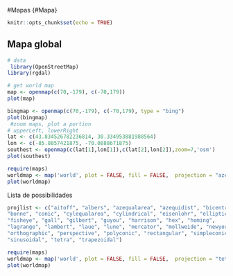 #Mapas {#Mapa}
```r
knitr::opts_chunk$set(echo = TRUE)
```

## Mapa global

```r
# data
 library(OpenStreetMap)
library(rgdal)

# get world map
map <- openmap(c(70,-179), c(-70,179))
plot(map)

bingmap <- openmap(c(70,-179), c(-70,179), type = "bing")
plot(bingmap)
 #zoom maps, plot a portion
# upperLeft, lowerRight
lat <- c(43.834526782236814, 30.334953881988564)
lon <- c(-85.8857421875, -70.0888671875)
southest <- openmap(c(lat[1],lon[1]),c(lat[2],lon[2]),zoom=7,'osm')
plot(southest) 

```


```r
require(maps)
worldmap <- map('world', plot = FALSE, fill = FALSE,  projection = "azequalarea")
plot(worldmap)
```
Lista de possibilidades

```r
projlist <- c("aitoff", "albers", "azequalarea", "azequidist", "bicentric",
"bonne", "conic", "cylequalarea", "cylindrical", "eisenlohr", "elliptic",
"fisheye", "gall", "gilbert", "guyou", "harrison", "hex", "homing",
"lagrange", "lambert", "laue", "lune", "mercator", "mollweide", "newyorker",
"orthographic", "perspective", "polyconic", "rectangular", "simpleconic",
"sinusoidal", "tetra", "trapezoidal")
```


```r
require(maps)
worldmap <- map('world', plot = FALSE, fill = FALSE,  projection = "tetra")
plot(worldmap)
```


